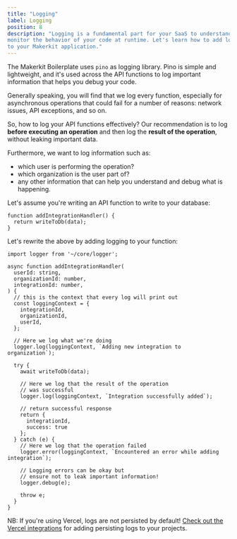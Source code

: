 ```yaml
---
title: "Logging"
label: Logging
position: 8
description: "Logging is a fundamental part for your SaaS to understand and
monitor the behavior of your code at runtime. Let's learn how to add logging
to your Makerkit application."
---
```


The Makerkit Boilerplate uses `pino` as logging library. Pino is simple and
lightweight, and it's used across the API functions to log important
information that helps you debug your code.

Generally speaking, you will find that we log every function, especially for
asynchronous operations that could fail for a number of reasons: network
issues, API exceptions, and so on.

So, how to log your API functions effectively? Our recommendation is to log
**before executing an operation** and then log the **result of the
operation**, without leaking important data.

Furthermore, we want to log information such as:

- which user is performing the operation?
- which organization is the user part of?
- any other information that can help you understand and debug what is
happening.

Let's assume you're writing an API function to write to your database:

```tsx
function addIntegrationHandler() {
  return writeToDb(data);
}
```

Let's rewrite the above by adding logging to your function:

```tsx
import logger from '~/core/logger';

async function addIntegrationHandler(
  userId: string,
  organizationId: number,
  integrationId: number,
) {
  // this is the context that every log will print out
  const loggingContext = {
    integrationId,
    organizationId,
    userId,
  };

  // Here we log what we're doing
  logger.log(loggingContext, `Adding new integration to organization`);

  try {
    await writeToDb(data);

    // Here we log that the result of the operation
    // was successful
    logger.log(loggingContext, `Integration successfully added`);

    // return successful response
    return {
      integrationId,
      success: true
    };
  } catch (e) {
    // Here we log that the operation failed
    logger.error(loggingContext, `Encountered an error while adding integration`);

    // Logging errors can be okay but
    // ensure not to leak important information!
    logger.debug(e);

    throw e;
  }
}
```

NB: If you're using Vercel, logs are not persisted by default! [Check out the
Vercel integrations](https://vercel.com/integrations#logging) for adding persisting logs to your projects.

